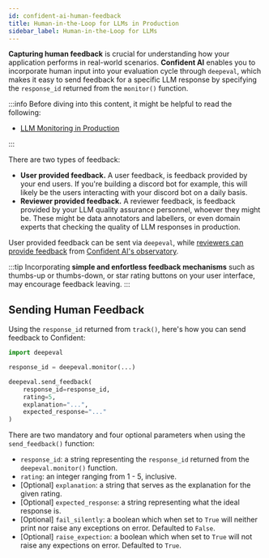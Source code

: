 ```yaml
---
id: confident-ai-human-feedback
title: Human-in-the-Loop for LLMs in Production
sidebar_label: Human-in-the-Loop for LLMs
---
```


**Capturing human feedback** is crucial for understanding how your application performs in real-world scenarios. **Confident AI** enables you to incorporate human input into your evaluation cycle through `deepeval`, which makes it easy to send feedback for a specific LLM response by specifying the `response_id` returned from the `monitor()` function.

:::info
Before diving into this content, it might be helpful to read the following:

- [LLM Monitoring in Production](confident-ai-llm-monitoring)

:::

There are two types of feedback:

- **User provided feedback.** A user feedback, is feedback provided by your end users. If you're building a discord bot for example, this will likely be the users interacting with your discord bot on a daily basis.
- **Reviewer provided feedback.** A reviewer feedback, is feedback provided by your LLM quality assurance personnel, whoever they might be. These might be data annotators and labellers, or even domain experts that checking the quality of LLM responses in production.

User provided feedback can be sent via `deepeval`, while [reviewers can provide feedback](confident-ai-human-feedback-adding) from [Confident AI's observatory](confident-ai-llm-monitoring).

:::tip
Incorporating **simple and enfortless feedback mechanisms** such as thumbs-up or thumbs-down, or star rating buttons on your user interface, may encourage feedback leaving.
:::

## Sending Human Feedback

Using the `response_id` returned from `track()`, here's how you can send feedback to Confident:

```python
import deepeval

response_id = deepeval.monitor(...)

deepeval.send_feedback(
    response_id=response_id,
    rating=5,
    explanation="...",
    expected_response="..."
)
```

There are two mandatory and four optional parameters when using the `send_feedback()` function:

- `response_id`: a string representing the `response_id` returned from the `deepeval.monitor()` function.
- `rating`: an integer ranging from 1 - 5, inclusive.
- [Optional] `explanation`: a string that serves as the explanation for the given rating.
- [Optional] `expected_response`: a string representing what the ideal response is.
- [Optional] `fail_silently`: a boolean which when set to `True` will neither print nor raise any exceptions on error. Defaulted to `False`.
- [Optional] `raise_expection`: a boolean which when set to `True` will not raise any expections on error. Defaulted to `True`.
